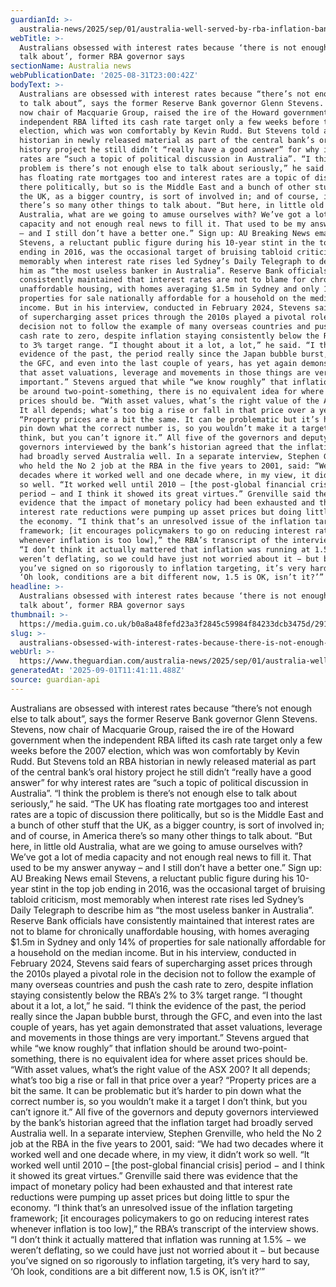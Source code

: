 ```yaml
---
guardianId: >-
  australia-news/2025/sep/01/australia-well-served-by-rba-inflation-band-but-monetary-policy-impact-may-now-be-exhausted-ex-governors-say
webTitle: >-
  Australians obsessed with interest rates because ‘there is not enough else to
  talk about’, former RBA governor says
sectionName: Australia news
webPublicationDate: '2025-08-31T23:00:42Z'
bodyText: >-
  Australians are obsessed with interest rates because “there’s not enough else
  to talk about”, says the former Reserve Bank governor Glenn Stevens. Stevens,
  now chair of Macquarie Group, raised the ire of the Howard government when the
  independent RBA lifted its cash rate target only a few weeks before the 2007
  election, which was won comfortably by Kevin Rudd. But Stevens told an RBA
  historian in newly released material as part of the central bank’s oral
  history project he still didn’t “really have a good answer” for why interest
  rates are “such a topic of political discussion in Australia”. “I think the
  problem is there’s not enough else to talk about seriously,” he said. “The UK
  has floating rate mortgages too and interest rates are a topic of discussion
  there politically, but so is the Middle East and a bunch of other stuff that
  the UK, as a bigger country, is sort of involved in; and of course, in America
  there’s so many other things to talk about. “But here, in little old
  Australia, what are we going to amuse ourselves with? We’ve got a lot of media
  capacity and not enough real news to fill it. That used to be my answer anyway
  – and I still don’t have a better one.” Sign up: AU Breaking News email
  Stevens, a reluctant public figure during his 10-year stint in the top job
  ending in 2016, was the occasional target of bruising tabloid criticism, most
  memorably when interest rate rises led Sydney’s Daily Telegraph to describe
  him as “the most useless banker in Australia”. Reserve Bank officials have
  consistently maintained that interest rates are not to blame for chronically
  unaffordable housing, with homes averaging $1.5m in Sydney and only 14% of
  properties for sale nationally affordable for a household on the median
  income. But in his interview, conducted in February 2024, Stevens said fears
  of supercharging asset prices through the 2010s played a pivotal role in the
  decision not to follow the example of many overseas countries and push the
  cash rate to zero, despite inflation staying consistently below the RBA’s 2%
  to 3% target range. “I thought about it a lot, a lot,” he said. “I think the
  evidence of the past, the period really since the Japan bubble burst, through
  the GFC, and even into the last couple of years, has yet again demonstrated
  that asset valuations, leverage and movements in those things are very
  important.” Stevens argued that while “we know roughly” that inflation should
  be around two-point-something, there is no equivalent idea for where asset
  prices should be. “With asset values, what’s the right value of the ASX 200?
  It all depends; what’s too big a rise or fall in that price over a year?
  “Property prices are a bit the same. It can be problematic but it’s harder to
  pin down what the correct number is, so you wouldn’t make it a target I don’t
  think, but you can’t ignore it.” All five of the governors and deputy
  governors interviewed by the bank’s historian agreed that the inflation target
  had broadly served Australia well. In a separate interview, Stephen Grenville,
  who held the No 2 job at the RBA in the five years to 2001, said: “We had two
  decades where it worked well and one decade where, in my view, it didn’t work
  so well. “It worked well until 2010 – [the post-global financial crisis]
  period − and I think it showed its great virtues.” Grenville said there was
  evidence that the impact of monetary policy had been exhausted and that
  interest rate reductions were pumping up asset prices but doing little to spur
  the economy. “I think that’s an unresolved issue of the inflation targeting
  framework; [it encourages policymakers to go on reducing interest rates
  whenever inflation is too low],” the RBA’s transcript of the interview shows.
  “I don’t think it actually mattered that inflation was running at 1.5% − we
  weren’t deflating, so we could have just not worried about it − but because
  you’ve signed on so rigorously to inflation targeting, it’s very hard to say,
  ‘Oh look, conditions are a bit different now, 1.5 is OK, isn’t it?’”
headline: >-
  Australians obsessed with interest rates because ‘there is not enough else to
  talk about’, former RBA governor says
thumbnail: >-
  https://media.guim.co.uk/b0a8a48fefd23a3f2845c59984f84233dcb3475d/291_0_2969_2376/500.jpg
slug: >-
  australians-obsessed-with-interest-rates-because-there-is-not-enough-else-to-talk-about-former-rba-governor-says
webUrl: >-
  https://www.theguardian.com/australia-news/2025/sep/01/australia-well-served-by-rba-inflation-band-but-monetary-policy-impact-may-now-be-exhausted-ex-governors-say
generatedAt: '2025-09-01T11:41:11.488Z'
source: guardian-api
---
```

Australians are obsessed with interest rates because “there’s not enough else to talk about”, says the former Reserve Bank governor Glenn Stevens. Stevens, now chair of Macquarie Group, raised the ire of the Howard government when the independent RBA lifted its cash rate target only a few weeks before the 2007 election, which was won comfortably by Kevin Rudd. But Stevens told an RBA historian in newly released material as part of the central bank’s oral history project he still didn’t “really have a good answer” for why interest rates are “such a topic of political discussion in Australia”. “I think the problem is there’s not enough else to talk about seriously,” he said. “The UK has floating rate mortgages too and interest rates are a topic of discussion there politically, but so is the Middle East and a bunch of other stuff that the UK, as a bigger country, is sort of involved in; and of course, in America there’s so many other things to talk about. “But here, in little old Australia, what are we going to amuse ourselves with? We’ve got a lot of media capacity and not enough real news to fill it. That used to be my answer anyway – and I still don’t have a better one.” Sign up: AU Breaking News email Stevens, a reluctant public figure during his 10-year stint in the top job ending in 2016, was the occasional target of bruising tabloid criticism, most memorably when interest rate rises led Sydney’s Daily Telegraph to describe him as “the most useless banker in Australia”. Reserve Bank officials have consistently maintained that interest rates are not to blame for chronically unaffordable housing, with homes averaging $1.5m in Sydney and only 14% of properties for sale nationally affordable for a household on the median income. But in his interview, conducted in February 2024, Stevens said fears of supercharging asset prices through the 2010s played a pivotal role in the decision not to follow the example of many overseas countries and push the cash rate to zero, despite inflation staying consistently below the RBA’s 2% to 3% target range. “I thought about it a lot, a lot,” he said. “I think the evidence of the past, the period really since the Japan bubble burst, through the GFC, and even into the last couple of years, has yet again demonstrated that asset valuations, leverage and movements in those things are very important.” Stevens argued that while “we know roughly” that inflation should be around two-point-something, there is no equivalent idea for where asset prices should be. “With asset values, what’s the right value of the ASX 200? It all depends; what’s too big a rise or fall in that price over a year? “Property prices are a bit the same. It can be problematic but it’s harder to pin down what the correct number is, so you wouldn’t make it a target I don’t think, but you can’t ignore it.” All five of the governors and deputy governors interviewed by the bank’s historian agreed that the inflation target had broadly served Australia well. In a separate interview, Stephen Grenville, who held the No 2 job at the RBA in the five years to 2001, said: “We had two decades where it worked well and one decade where, in my view, it didn’t work so well. “It worked well until 2010 – [the post-global financial crisis] period − and I think it showed its great virtues.” Grenville said there was evidence that the impact of monetary policy had been exhausted and that interest rate reductions were pumping up asset prices but doing little to spur the economy. “I think that’s an unresolved issue of the inflation targeting framework; [it encourages policymakers to go on reducing interest rates whenever inflation is too low],” the RBA’s transcript of the interview shows. “I don’t think it actually mattered that inflation was running at 1.5% − we weren’t deflating, so we could have just not worried about it − but because you’ve signed on so rigorously to inflation targeting, it’s very hard to say, ‘Oh look, conditions are a bit different now, 1.5 is OK, isn’t it?’”
